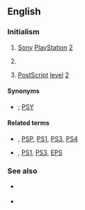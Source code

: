 {{also|PS/2}}
==English==
{{slim-wikipedia|PS2 (disambiguation)}}

===Initialism===
{{rfc-header|Initialism}}
{{head|en|initialism}}

# {{lb|en|video games}} [[Sony]] [[PlayStation]] [[2]]
# {{lb|en|computing}} {{misspelling of|PS/2|lang=en}}
# {{lb|en|software|publishing|typography}} [[PostScript]] [[level]] [[2]]

====Synonyms====
* {{sense|Sony}} {{l|en|PSX2}} {{qualifier|dated|rare|slang}} ; [[PSY]] {{qualifier|dated|rare|slang}}

====Related terms====
* {{sense|Sony}} {{l|en|PSX}}, [[PSP]], [[PS1]], [[PS3]], [[PS4]]
* {{sense|publishing}} {{l|en|PS}}, [[PS1]], [[PS3]], [[EPS]]

===See also===
* {{sense|Sony}} {{projectlink|wikipedia|Sony PlayStation 2}}
* {{sense|publishing}} {{projectlink|wikipedia|PostScript}}